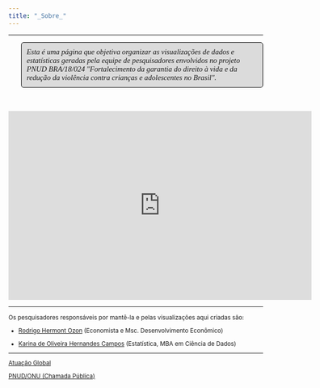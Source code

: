 ```yaml
---
title: "_Sobre_"
---
```


***

<style>
p.comment {
background-color: #DBDBDB;
padding: 10px;
border: 1px solid black;
margin-left: 25px;
border-radius: 5px;
font-style: italic;
}

</style>


<p>
<p style="font-family: times, serif; font-size:11pt; font-style:italic"; class="comment">

Esta é uma página que objetiva organizar as visualizações de dados e estatísticas geradas pela equipe de pesquisadores envolvidos no projeto PNUD BRA/18/024 "Fortalecimento da garantia do direito à vida e da redução da violência contra crianças e adolescentes no Brasil".

</p>

&nbsp;




<iframe width="600" height="373.5" src="https://app.powerbi.com/view?r=eyJrIjoiNjYyNjI2OTQtOWI0ZC00OTZkLTgyYzAtNDM5ZmE4ZmFlMjEyIiwidCI6IjNlNmRhYTJjLTlhYzUtNDhlYS1iMDBlLWE2MWFiYmZmYWNkYiJ9" frameborder="0" allowFullScreen="true"></iframe>


***

<small>

Os pesquisadores responsáveis por mantê-la e pelas visualizações aqui criadas são:

+ [Rodrigo Hermont Ozon](https://www.linkedin.com/in/rodrigohermontozon/) (Economista e Msc. Desenvolvimento Econômico)

+ [Karina de Oliveira Hernandes Campos](https://www.linkedin.com/in/karina-de-oliveira-hernandes-campos-4b10b6133/) (Estatística, MBA em Ciência de Dados)

***

[Atuação Global](http://www.atuacaoglobal.com.br/)

[PNUD/ONU (Chamada Pública)](https://www.gov.br/mdh/pt-br/navegue-por-temas/atuacao-internacional/Edital052020reasade_Republicao_PrevencaoGravidezPrecoce_PNUD18024.pdf)

</small>
